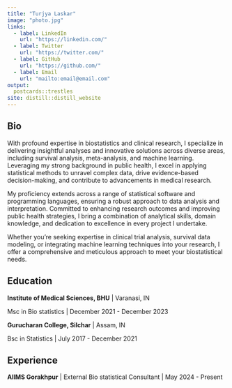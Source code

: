 ```yaml
---
title: "Turjya Laskar"
image: "photo.jpg"
links:
  - label: LinkedIn
    url: "https://linkedin.com/"
  - label: Twitter
    url: "https://twitter.com/"
  - label: GitHub
    url: "https://github.com/"
  - label: Email
    url: "mailto:email@email.com"
output:
  postcards::trestles
site: distill::distill_website
---
```

 
## Bio

With profound expertise in biostatistics and clinical research, I specialize in delivering insightful analyses and innovative solutions across diverse areas, including survival analysis, meta-analysis, and machine learning. Leveraging my strong background in public health, I excel in applying statistical methods to unravel complex data, drive evidence-based decision-making, and contribute to advancements in medical research.

My proficiency extends across a range of statistical software and programming languages, ensuring a robust approach to data analysis and interpretation. Committed to enhancing research outcomes and improving public health strategies, I bring a combination of analytical skills, domain knowledge, and dedication to excellence in every project I undertake.

Whether you're seeking expertise in clinical trial analysis, survival data modeling, or integrating machine learning techniques into your research, I offer a comprehensive and meticulous approach to meet your biostatistical needs.

## Education

**Institute of Medical Sciences, BHU** | Varanasi, IN

Msc in Bio statistics | December 2021 - December 2023

**Gurucharan College, Silchar** | Assam, IN

Bsc in Statistics | July 2017 - December 2021

## Experience

**AIIMS Gorakhpur** | External Bio statistical Consultant | May 2024 - Present


